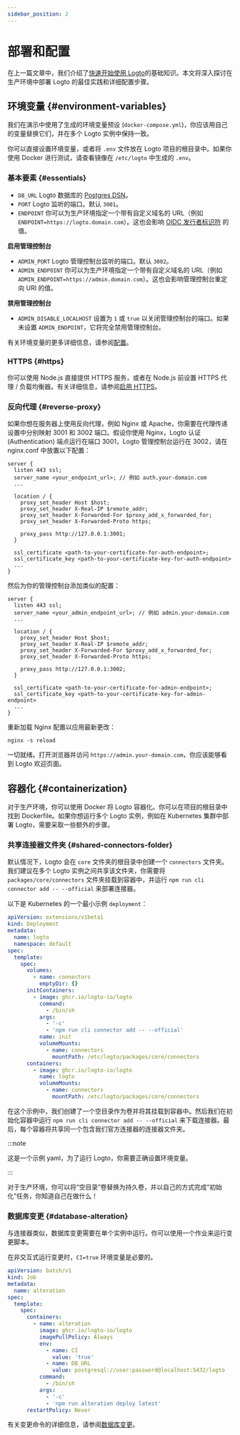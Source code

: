 ```yaml
---
sidebar_position: 2
---
```


# 部署和配置

在上一篇文章中，我们介绍了[快速开始使用 Logto](/logto-oss/get-started-with-oss)的基础知识。本文将深入探讨在生产环境中部署 Logto 的最佳实践和详细配置步骤。

## 环境变量 \{#environment-variables}

我们在演示中使用了生成的环境变量预设 (`docker-compose.yml`)，你应该用自己的变量替换它们，并在多个 Logto 实例中保持一致。

你可以直接设置环境变量，或者将 `.env` 文件放在 Logto 项目的根目录中。如果你使用 Docker 进行测试，请查看镜像在 `/etc/logto` 中生成的 `.env`。

### 基本要素 \{#essentials}

- `DB_URL` Logto 数据库的 [Postgres DSN](https://www.postgresql.org/docs/14/libpq-connect.html#id-1.7.3.8.3.6)。
- `PORT` Logto 监听的端口。默认 `3001`。
- `ENDPOINT` 你可以为生产环境指定一个带有自定义域名的 URL（例如 `ENDPOINT=https://logto.domain.com`）。这也会影响 [OIDC 发行者标识符](https://openid.net/specs/openid-connect-core-1_0.html#IssuerIdentifier) 的值。

**启用管理控制台**

- `ADMIN_PORT` Logto 管理控制台监听的端口。默认 `3002`。
- `ADMIN_ENDPOINT` 你可以为生产环境指定一个带有自定义域名的 URL（例如 `ADMIN_ENDPOINT=https://admin.domain.com`）。这也会影响管理控制台重定向 URI 的值。

**禁用管理控制台**

- `ADMIN_DISABLE_LOCALHOST` 设置为 `1` 或 `true` 以关闭管理控制台的端口。如果未设置 `ADMIN_ENDPOINT`，它将完全禁用管理控制台。

有关环境变量的更多详细信息，请参阅[配置](/concepts/core-service/configuration/)。

### HTTPS \{#https}

你可以使用 Node.js 直接提供 HTTPS 服务，或者在 Node.js 前设置 HTTPS 代理 / 负载均衡器。有关详细信息，请参阅[启用 HTTPS](/concepts/core-service/configuration/#enabling-https)。

### 反向代理 \{#reverse-proxy}

如果你想在服务器上使用反向代理，例如 Nginx 或 Apache，你需要在代理传递设置中分别映射 3001 和 3002 端口。假设你使用 Nginx，Logto 认证 (Authentication) 端点运行在端口 3001，Logto 管理控制台运行在 3002，请在 nginx.conf 中放置以下配置：

```
server {
  listen 443 ssl;
  server_name <your_endpoint_url>; // 例如 auth.your-domain.com
  ...

  location / {
    proxy_set_header Host $host;
    proxy_set_header X-Real-IP $remote_addr;
    proxy_set_header X-Forwarded-For $proxy_add_x_forwarded_for;
    proxy_set_header X-Forwarded-Proto https;

    proxy_pass http://127.0.0.1:3001;
  }

  ssl_certificate <path-to-your-certificate-for-auth-endpoint>;
  ssl_certificate_key <path-to-your-certificate-key-for-auth-endpoint>
  ...
}
```

然后为你的管理控制台添加类似的配置：

```
server {
  listen 443 ssl;
  server_name <your_admin_endpoint_url>; // 例如 admin.your-domain.com
  ...

  location / {
    proxy_set_header Host $host;
    proxy_set_header X-Real-IP $remote_addr;
    proxy_set_header X-Forwarded-For $proxy_add_x_forwarded_for;
    proxy_set_header X-Forwarded-Proto https;

    proxy_pass http://127.0.0.1:3002;
  }

  ssl_certificate <path-to-your-certificate-for-admin-endpoint>;
  ssl_certificate_key <path-to-your-certificate-key-for-admin-endpoint>
  ...
}
```

重新加载 Nginx 配置以应用最新更改：

```
nginx -s reload
```

一切就绪。打开浏览器并访问 `https://admin.your-domain.com`，你应该能够看到 Logto 欢迎页面。

## 容器化 \{#containerization}

对于生产环境，你可以使用 Docker 将 Logto 容器化。你可以在项目的根目录中找到 Dockerfile。如果你想运行多个 Logto 实例，例如在 Kubernetes 集群中部署 Logto，需要采取一些额外的步骤。

### 共享连接器文件夹 \{#shared-connectors-folder}

默认情况下，Logto 会在 `core` 文件夹的根目录中创建一个 `connectors` 文件夹。我们建议在多个 Logto 实例之间共享该文件夹，你需要将 `packages/core/connectors` 文件夹挂载到容器中，并运行 `npm run cli connector add -- --official` 来部署连接器。

以下是 Kubernetes 的一个最小示例 `deployment`：

```yaml
apiVersion: extensions/v1beta1
kind: Deployment
metadata:
  name: logto
  namespace: default
spec:
  template:
    spec:
      volumes:
        - name: connectors
          emptyDir: {}
      initContainers:
        - image: ghcr.io/logto-io/logto
          command:
            - /bin/sh
          args:
            - '-c'
            - 'npm run cli connector add -- --official'
          name: init
          volumeMounts:
            - name: connectors
              mountPath: /etc/logto/packages/core/connectors
      containers:
        - image: ghcr.io/logto-io/logto
          name: logto
          volumeMounts:
            - name: connectors
              mountPath: /etc/logto/packages/core/connectors
```

在这个示例中，我们创建了一个空目录作为卷并将其挂载到容器中。然后我们在初始化容器中运行 `npm run cli connector add -- --official` 来下载连接器。最后，每个容器将共享同一个包含我们官方连接器的连接器文件夹。

:::note

这是一个示例 yaml，为了运行 Logto，你需要正确设置环境变量。

:::

对于生产环境，你可以将“空目录”卷替换为持久卷，并以自己的方式完成“初始化”任务，你知道自己在做什么！

### 数据库变更 \{#database-alteration}

与连接器类似，数据库变更需要在单个实例中运行。你可以使用一个作业来运行变更脚本。

在非交互式运行变更时，`CI=true` 环境变量是必要的。

```yaml
apiVersion: batch/v1
kind: Job
metadata:
  name: alteration
spec:
  template:
    spec:
      containers:
        - name: alteration
          image: ghcr.io/logto-io/logto
          imagePullPolicy: Always
          env:
            - name: CI
              value: 'true'
            - name: DB_URL
              value: postgresql://user:password@localhost:5432/logto
          command:
            - /bin/sh
          args:
            - '-c'
            - 'npm run alteration deploy latest'
      restartPolicy: Never
```

有关变更命令的详细信息，请参阅[数据库变更](/logto-oss/using-cli/database-alteration/)。
